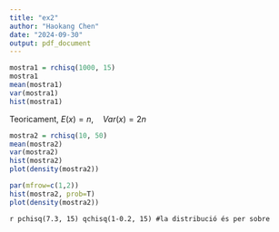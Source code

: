 ```yaml
---
title: "ex2"
author: "Haokang Chen"
date: "2024-09-30"
output: pdf_document
---
```

```r
mostra1 = rchisq(1000, 15)
mostra1
mean(mostra1)
var(mostra1)
hist(mostra1)
```
Teoricament, $E(x)=n,\quad Var(x)=2n$

```r
mostra2 = rchisq(10, 50)
mean(mostra2)
var(mostra2)
hist(mostra2)
plot(density(mostra2))
```

```r
par(mfrow=c(1,2))
hist(mostra2, prob=T)
plot(density(mostra2))
```
```r
pchisq(7.3, 15)
qchisq(1-0.2, 15) #la distribució és per sobre```
